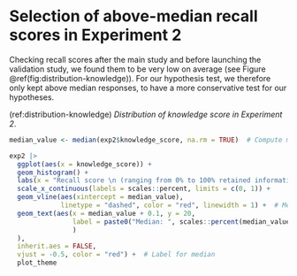 # Selection of above-median recall scores in Experiment 2  {#above-median}

\FloatBarrier

Checking recall scores after the main study and before launching the validation study, we found them to be very low on average (see Figure \@ref(fig:distribution-knowledge)). For our hypothesis test, we therefore only kept above median responses, to have a more conservative test for our hypotheses. 

(ref:distribution-knowledge) *Distribution of knowledge score in Experiment 2*.

```r
median_value <- median(exp2$knowledge_score, na.rm = TRUE)  # Compute median

exp2 |> 
  ggplot(aes(x = knowledge_score)) + 
  geom_histogram() +
  labs(x = "Recall score \n (ranging from 0% to 100% retained information)", y = "N Participants") +
  scale_x_continuous(labels = scales::percent, limits = c(0, 1)) +  
  geom_vline(aes(xintercept = median_value), 
             linetype = "dashed", color = "red", linewidth = 1) +  # Median line
  geom_text(aes(x = median_value + 0.1, y = 20, 
                label = paste0("Median: ", scales::percent(median_value, accuracy = 0.1)
                )
  ),
  inherit.aes = FALSE,
  vjust = -0.5, color = "red") +  # Label for median
  plot_theme
```

